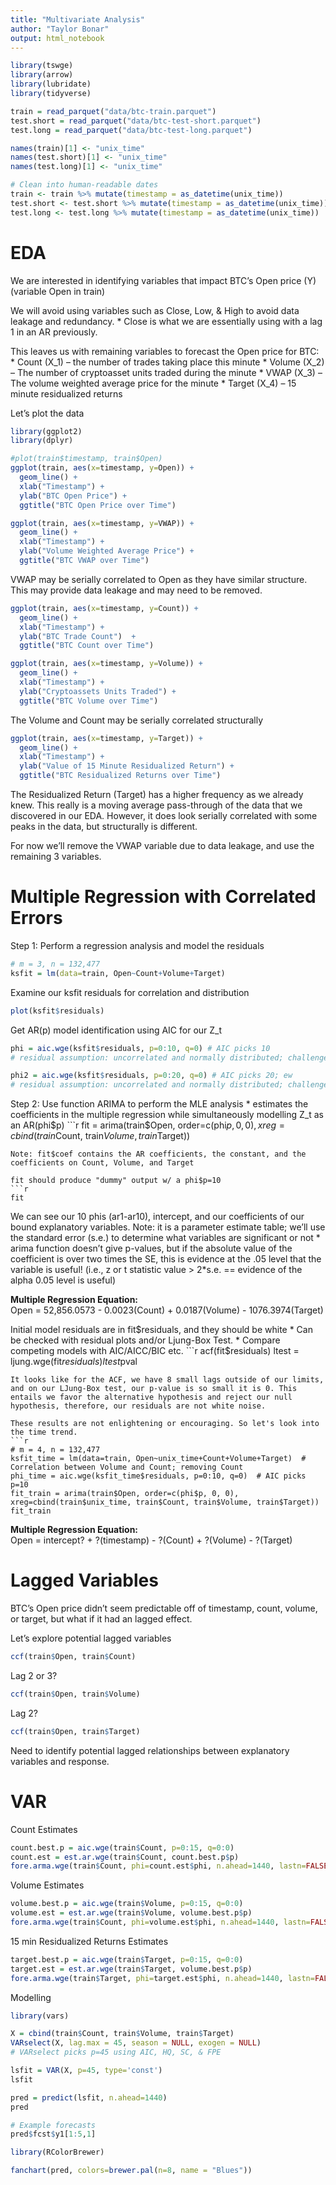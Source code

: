 ```yaml
---
title: "Multivariate Analysis"
author: "Taylor Bonar"
output: html_notebook
---
```


```r
library(tswge)
library(arrow)
library(lubridate)
library(tidyverse)

train = read_parquet("data/btc-train.parquet")
test.short = read_parquet("data/btc-test-short.parquet")
test.long = read_parquet("data/btc-test-long.parquet")

names(train)[1] <- "unix_time"
names(test.short)[1] <- "unix_time"
names(test.long)[1] <- "unix_time"
```

```r
# Clean into human-readable dates
train <- train %>% mutate(timestamp = as_datetime(unix_time))
test.short <- test.short %>% mutate(timestamp = as_datetime(unix_time))
test.long <- test.long %>% mutate(timestamp = as_datetime(unix_time))
```

# EDA

We are interested in identifying variables that impact BTC's Open price (Y) (variable Open in train)

We will avoid using variables such as Close, Low, & High to avoid data leakage and redundancy.
* Close is what we are essentially using with a lag 1 in an AR previously.

This leaves us with remaining variables to forecast the Open price for BTC:
* Count (X_1) -- the number of trades taking place this minute
* Volume (X_2) -- The number of cryptoasset units traded during the minute
* VWAP (X_3) -- The volume weighted average price for the minute
* Target (X_4) -- 15 minute residualized returns

Let's plot the data
```r
library(ggplot2)
library(dplyr)
```

```r
#plot(train$timestamp, train$Open)
ggplot(train, aes(x=timestamp, y=Open)) +
  geom_line() +
  xlab("Timestamp") +
  ylab("BTC Open Price") +
  ggtitle("BTC Open Price over Time")
```

```r
ggplot(train, aes(x=timestamp, y=VWAP)) +
  geom_line() +
  xlab("Timestamp") +
  ylab("Volume Weighted Average Price") +
  ggtitle("BTC VWAP over Time")
```
VWAP may be serially correlated to Open as they have similar structure. This may provide data leakage and may need to be removed.


```r
ggplot(train, aes(x=timestamp, y=Count)) +
  geom_line() +
  xlab("Timestamp") +
  ylab("BTC Trade Count")  +
  ggtitle("BTC Count over Time")
```

```r
ggplot(train, aes(x=timestamp, y=Volume)) +
  geom_line() +
  xlab("Timestamp") +
  ylab("Cryptoassets Units Traded") +
  ggtitle("BTC Volume over Time")
```
The Volume and Count may be serially correlated structurally

```r
ggplot(train, aes(x=timestamp, y=Target)) +
  geom_line() +
  xlab("Timestamp") +
  ylab("Value of 15 Minute Residualized Return") +
  ggtitle("BTC Residualized Returns over Time")
```
The Residualized Return (Target) has a higher frequency as we already knew. This really is a moving average pass-through of the data that we discovered in our EDA. However, it does look serially correlated with some peaks in the data, but structurally is different.

For now we'll remove the VWAP variable due to data leakage, and use the remaining 3 variables.

# Multiple Regression with Correlated Errors

Step 1: Perform a regression analysis and model the residuals
```r
# m = 3, n = 132,477
ksfit = lm(data=train, Open~Count+Volume+Target)
```

Examine our ksfit residuals for correlation and distribution
```r
plot(ksfit$residuals)
```

Get AR(p) model identification using AIC for our Z_t 
```r
phi = aic.wge(ksfit$residuals, p=0:10, q=0) # AIC picks 10
# residual assumption: uncorrelated and normally distributed; challenge that assumption
```


```r
phi2 = aic.wge(ksfit$residuals, p=0:20, q=0) # AIC picks 20; ew
# residual assumption: uncorrelated and normally distributed; challenge that assumption
```

Step 2: Use function ARIMA to perform the MLE analysis
* estimates the coefficients in the multiple regression while simultaneously modelling Z_t as an AR(phi$p)
```r
fit = arima(train$Open, order=c(phi$p, 0, 0), xreg=cbind(train$Count, train$Volume, train$Target))
```
Note: fit$coef contains the AR coefficients, the constant, and the coefficients on Count, Volume, and Target

fit should produce "dummy" output w/ a phi$p=10
```r
fit
```
We can see our 10 phis (ar1-ar10), intercept, and our coefficients of our bound explanatory variables.
Note: it is a parameter estimate table; we'll use the standard error (s.e.) to determine what variables are significant or not
* arima function doesn't give p-values, but if the absolute value of the coefficient is over two times the SE, this is evidence at the .05 level that the variable is useful! (i.e., z or t statistic value > 2*s.e. == evidence of the alpha 0.05 level is useful)

**Multiple Regression Equation:**  
Open = 52,856.0573 - 0.0023(Count) + 0.0187(Volume) - 1076.3974(Target)


Initial model residuals are in fit$residuals, and they should be white
* Can be checked with residual plots and/or Ljung-Box Test.
* Compare competing models with AIC/AICC/BIC etc.
```r
acf(fit$residuals)
ltest = ljung.wge(fit$residuals)
ltest$pval
```
It looks like for the ACF, we have 8 small lags outside of our limits, and on our LJung-Box test, our p-value is so small it is 0. This entails we favor the alternative hypothesis and reject our null hypothesis, therefore, our residuals are not white noise.

These results are not enlightening or encouraging. So let's look into the time trend.
```r
# m = 4, n = 132,477
ksfit_time = lm(data=train, Open~unix_time+Count+Volume+Target)  # Correlation between Volume and Count; removing Count
phi_time = aic.wge(ksfit_time$residuals, p=0:10, q=0)  # AIC picks p=10
fit_train = arima(train$Open, order=c(phi$p, 0, 0), xreg=cbind(train$unix_time, train$Count, train$Volume, train$Target))
fit_train
```

**Multiple Regression Equation:**  
Open = intercept? + ?(timestamp) - ?(Count) + ?(Volume) - ?(Target)

# Lagged Variables

BTC's Open price didn't seem predictable off of timestamp, count, volume, or target, but what if it had an lagged effect.

Let's explore potential lagged variables

```r
ccf(train$Open, train$Count)
```
Lag 2 or 3?

```r
ccf(train$Open, train$Volume)
```
Lag 2?

```r
ccf(train$Open, train$Target)
```
Need to identify potential lagged relationships between explanatory variables and response.

# VAR

Count Estimates
```r
count.best.p = aic.wge(train$Count, p=0:15, q=0:0)
count.est = est.ar.wge(train$Count, count.best.p$p)
fore.arma.wge(train$Count, phi=count.est$phi, n.ahead=1440, lastn=FALSE, limits=FALSE)
```

Volume Estimates
```r
volume.best.p = aic.wge(train$Volume, p=0:15, q=0:0)
volume.est = est.ar.wge(train$Volume, volume.best.p$p)
fore.arma.wge(train$Count, phi=volume.est$phi, n.ahead=1440, lastn=FALSE, limits=FALSE)
```

15 min Residualized Returns Estimates
```r
target.best.p = aic.wge(train$Target, p=0:15, q=0:0)
target.est = est.ar.wge(train$Target, volume.best.p$p)
fore.arma.wge(train$Target, phi=target.est$phi, n.ahead=1440, lastn=FALSE, limits=FALSE)
```

Modelling
```r
library(vars)

X = cbind(train$Count, train$Volume, train$Target)
VARselect(X, lag.max = 45, season = NULL, exogen = NULL)
# VARselect picks p=45 using AIC, HQ, SC, & FPE
```

```r
lsfit = VAR(X, p=45, type='const')
lsfit
```


```r
pred = predict(lsfit, n.ahead=1440)
pred
```

```r
# Example forecasts
pred$fcst$y1[1:5,1]
```

```r
library(RColorBrewer)

fanchart(pred, colors=brewer.pal(n=8, name = "Blues"))
```


